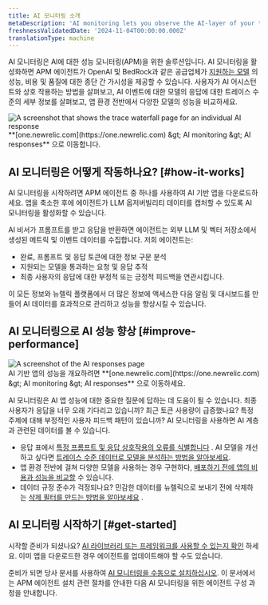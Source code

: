 ```yaml
---
title: AI 모니터링 소개
metaDescription: 'AI monitoring lets you observe the AI-layer of your tech stack, giving you a holistic overview of the health and performance of your AI-powered app.'
freshnessValidatedDate: '2024-11-04T00:00:00.000Z'
translationType: machine
---
```


AI 모니터링은 AI에 대한 성능 모니터링(APM)을 위한 솔루션입니다. AI 모니터링을 활성화하면 APM 에이전트가 OpenAI 및 BedRock과 같은 공급업체가 [지원하는 모델](/docs/ai-monitoring/compatibility-requirements-ai-monitoring) 의 성능, 비용 및 품질에 대한 종단 간 가시성을 제공할 수 있습니다. 사용자가 AI 어시스턴트와 상호 작용하는 방법을 살펴보고, AI 이벤트에 대한 모델의 응답에 대한 트레이스 수준의 세부 정보를 살펴보고, 앱 환경 전반에서 다양한 모델의 성능을 비교하세요.

<img title="Trace waterfall for AI monitoring" alt="A screenshot that shows the trace waterfall page for an individual AI response" src="/images/ai_screenshot-full_ai-responses-intro-page.webp" />

<figcaption>
  **[one.newrelic.com](https://one.newrelic.com) &amp;gt; AI monitoring &amp;gt; AI responses** 으로 이동합니다.
</figcaption>

## AI 모니터링은 어떻게 작동하나요? [#how-it-works]

AI 모니터링을 시작하려면 APM 에이전트 중 하나를 사용하여 AI 기반 앱을 다운로드하세요. 앱을 축소한 후에 에이전트가 LLM 옵저버빌리티 데이터를 캡처할 수 있도록 AI 모니터링을 활성화할 수 있습니다.

AI 비서가 프롬프트를 받고 응답을 반환하면 에이전트는 외부 LLM 및 벡터 저장소에서 생성된 메트릭 및 이벤트 데이터를 수집합니다. 저희 에이전트는:

* 완료, 프롬프트 및 응답 토큰에 대한 정보 구문 분석
* 지원되는 모델을 통과하는 요청 및 응답 추적
* 최종 사용자의 응답에 대한 부정적 또는 긍정적 피드백을 연관시킵니다.

이 모든 정보와 뉴렐릭 플랫폼에서 더 많은 정보에 액세스한 다음 알림 및 대시보드를 만들어 AI 데이터를 효과적으로 관리하고 성능을 향상시킬 수 있습니다.

## AI 모니터링으로 AI 성능 향상 [#improve-performance]

<img title="AI responses page" alt="A screenshot of the AI responses page" src="/images/ai_screenshot-full_AI-responses-overview.webp" />

<figcaption>
  AI 기반 앱의 성능을 개요하려면 **[one.newrelic.com](https://one.newrelic.com) &amp;gt; AI monitoring &amp;gt; AI responses** 으로 이동하세요.
</figcaption>

AI 모니터링은 AI 앱 성능에 대한 중요한 질문에 답하는 데 도움이 될 수 있습니다. 최종 사용자가 응답을 너무 오래 기다리고 있습니까? 최근 토큰 사용량이 급증했나요? 특정 주제에 대해 부정적인 사용자 피드백 패턴이 있습니까? AI 모니터링을 사용하면 AI 계층과 관련된 데이터를 볼 수 있습니다.

* 응답 표에서 [특정 프롬프트 및 응답 상호작용의 오류를 식별합니다](/docs/ai-monitoring/explore-ai-data/view-ai-responses) . AI 모델을 개선하고 싶다면 [트레이스 수준 데이터로 모델을 분석하는 방법을 알아보세요](/docs/ai-monitoring/explore-ai-data/view-ai-responses/#ai-response-trace-view).
* 앱 환경 전반에 걸쳐 다양한 모델을 사용하는 경우 구현하다, [배포하기 전에 앱의 비용과 성능을 비교할](/docs/ai-monitoring/view-ai-data/#model-comparison) 수 있습니다.
* 데이터 규정 준수가 걱정되나요? 민감한 데이터를 뉴렐릭으로 보내기 전에 삭제하는 [삭제 필터를 만드는 방법을 알아보세요](/docs/ai-monitoring/drop-sensitive-data) .

## AI 모니터링 시작하기 [#get-started]

시작할 준비가 되셨나요? [AI 라이브러리 또는 프레임워크를 사용할 수 있는지 확인](/docs/ai-monitoring/compatibility-requirements-ai-monitoring) 하세요. 이미 앱을 다운로드한 경우 에이전트를 업데이트해야 할 수도 있습니다.

준비가 되면 당사 문서를 사용하여 [AI 모니터링을 수동으로 설치하십시오](/install/ai-monitoring). 이 문서에서는 APM 에이전트 설치 관련 절차를 안내한 다음 AI 모니터링을 위한 에이전트 구성 과정을 안내합니다.